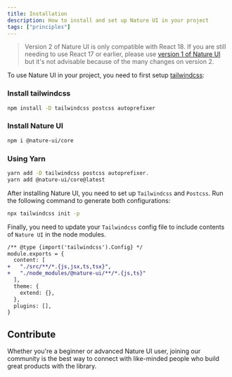 ```yaml
---
title: Installation
description: How to install and set up Nature UI in your project
tags: ["principles"]
---
```


> Version 2 of Nature UI is only compatible with React 18. If you are still
> needing to use React 17 or earlier, please use
> [version 1 of Nature UI](https://v1.nature-ui.com/guides/first-steps) but it's not advisable because of the many changes on version 2.

To use Nature UI in your project, you need to first setup [tailwindcss](https://tailwindcss.com):

### Install tailwindcss

```bash
npm install -D tailwindcss postcss autoprefixer
```

### Install Nature UI

```bash
npm i @nature-ui/core
```

### Using Yarn

```bash
yarn add -D tailwindcss postcss autoprefixer.
yarn add @nature-ui/core@latest
```

After installing Nature UI, you need to set up `Tailwindcss` and `Postcss`. Run the following command to generate both configurations:

```bash
npx tailwindcss init -p
```

Finally, you need to update your `Tailwindcss` config file to include contents of `Nature UI` in the node modules.

```diff
/** @type {import('tailwindcss').Config} */
module.exports = {
  content: [
+   "./src/**/*.{js,jsx,ts,tsx}",
+   "./node_modules/@nature-ui/**/*.{js,ts}"
  ],
  theme: {
    extend: {},
  },
  plugins: [],
}
```

## Contribute

Whether you're a beginner or advanced Nature UI user, joining our community is
the best way to connect with like-minded people who build great products with
the library.
